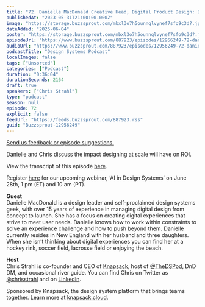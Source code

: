 ```yaml
---
title: "72. Danielle MacDonald Creative Head, Digital Product Design: Designing to scale"
publishedAt: "2023-05-31T21:00:00.000Z"
image: "https://storage.buzzsprout.com/mbxl3o7h5ounnqlvynef7sfo9c3d?.jpg"
dateAdded: "2025-06-04"
poster: "https://storage.buzzsprout.com/mbxl3o7h5ounnqlvynef7sfo9c3d?.jpg"
episodeUrl: "https://www.buzzsprout.com/887923/episodes/12956249-72-danielle-macdonald-creative-head-digital-product-design-designing-to-scale.mp3"
audioUrl: "https://www.buzzsprout.com/887923/episodes/12956249-72-danielle-macdonald-creative-head-digital-product-design-designing-to-scale.mp3"
podcastTitle: "Design Systems Podcast"
localImages: false
tags: ["Unsorted"]
categories: ["Podcast"]
duration: "0:36:04"
durationSeconds: 2164
draft: true
speakers: ["Chris Strahl"]
type: "podcast"
season: null
episode: 72
explicit: false
feedUrl: "https://feeds.buzzsprout.com/887923.rss"
guid: "Buzzsprout-12956249"
---
```

[Send us feedback or episode suggestions.](https://www.buzzsprout.com/twilio/text_messages/887923/open_sms)

Danielle and Chris discuss the impact designing at scale will have on ROI.  
  
View the transcript of this episode [here](https://docs.google.com/document/d/1xUPCXoYlYxVloijIDNKP35RwRT5l-Cn6/edit).  
  
Register [here](https://knapsack-cloud.zoom.us/webinar/register/WN_kNYeU6p1TWmlMbdA8sVexA) for our upcoming webinar, ‘AI in Design Systems’ on June 28th, 1 pm (ET) and 10 am (PT).  
  
**Guest**  
Danielle MacDonald is a design leader and self-proclaimed design systems geek, with over 15 years of experience in managing digital design from concept to launch. She has a focus on creating digital experiences that strive to meet user needs. Danielle knows how to work within constraints to solve an experience challenge and how to push beyond them. Danielle currently resides in New England with her husband and three daughters. When she isn’t thinking about digital experiences you can find her at a hockey rink, soccer field, lacrosse field or enjoying the beach.  
  
**Host**  
Chris Strahl is co-founder and CEO of [Knapsack](https://www.knapsack.cloud/), host of [@TheDSPod](https://twitter.com/thedspod), DnD DM, and occasional river guide. You can find Chris on Twitter as [@chrisstrahl](https://twitter.com/chrisstrahl) and on [LinkedIn](https://www.linkedin.com/in/chrisstrahl/).  
  
Sponsored by Knapsack, the design system platform that brings teams together. Learn more at [knapsack.cloud](https://www.knapsack.cloud/?utm_source=podcast).
